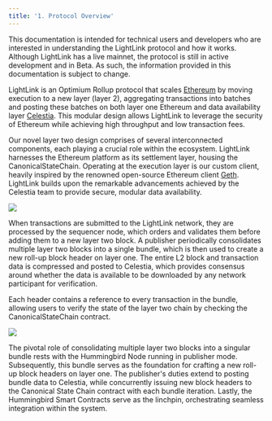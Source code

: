 ```yaml
---
title: '1. Protocol Overview'
---
```


<Note>
  This documentation is intended for technical users and developers who are interested in
  understanding the LightLink protocol and how it works.
</Note>

<Warning>
  Although LightLink has a live mainnet, the protocol is still in active development and in Beta. As
  such, the information provided in this documentation is subject to change.
</Warning>

LightLink is an <Tooltip tip="Optimiums scale blockchains by moving execution and data availability off the base layer">Optimium</Tooltip> Rollup protocol that scales
[Ethereum](https://ethereum.org/) by moving execution to a new layer (layer 2), aggregating transactions into batches and posting these batches on both layer one Ethereum
and data availability layer [Celestia](https://celestia.org/). This modular design allows LightLink to leverage the security of Ethereum while achieving high throughput and low
transaction fees.

Our novel layer two design comprises of several interconnected components, each playing a crucial role within the ecosystem. LightLink harnesses the Ethereum platform as its settlement
layer, housing the CanonicalStateChain. Operating at the execution layer is our custom client, heavily inspired by the renowned open-source Ethereum client
[Geth](https://github.com/ethereum/go-ethereum). LightLink builds upon the remarkable advancements achieved by the Celestia team to provide secure, modular data availability.

<Frame caption="Fig.1 LightLink Protocol Modular Layered Arcitecture">
  <img width={500} src="/images/layers.svg" />
</Frame>

When transactions are submitted to the LightLink network, they are processed by the sequencer node, which orders and validates them before adding them to a new layer two block.
A publisher periodically consolidates multiple layer two blocks into a single bundle, which is then used to create a new roll-up block header on layer one. The entire L2 block
and transaction data is compressed and posted to Celestia, which provides consensus around whether the data is available to be downloaded by any network participant for verification.

Each header contains a reference to every transaction in the bundle, allowing users to verify the state of the layer two chain by checking the CanonicalStateChain contract.

<Frame caption="Fig.2 LightLink Protocol Overview">
  <img src="/images/overview.svg" />
</Frame>

The pivotal role of consolidating multiple layer two blocks into a singular bundle rests with the Hummingbird Node running in publisher mode. Subsequently, this bundle serves as
the foundation for crafting a new roll-up block headers on layer one. The publisher's duties extend to posting bundle data to Celestia, while concurrently issuing new block headers
to the Canonical State Chain contract with each bundle iteration. Lastly, the Hummingbird Smart Contracts serve as the linchpin, orchestrating seamless integration within the system.
